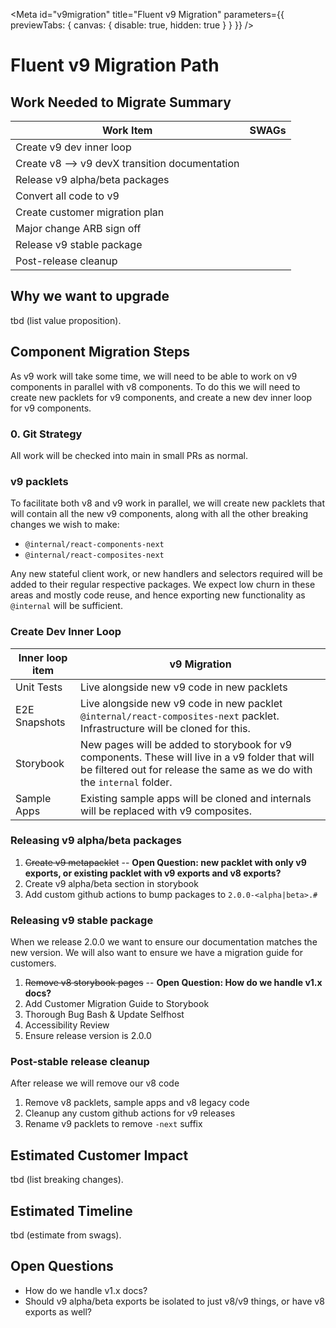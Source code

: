 
<Meta
  id="v9migration"
  title="Fluent v9 Migration"
  parameters={{ previewTabs: { canvas: { disable: true, hidden: true } } }}
/>

# Fluent v9 Migration Path

## Work Needed to Migrate Summary

| Work Item                                      | SWAGs |
| ---------------------------------------------- | ----- |
| Create v9 dev inner loop                       |       |
| Create v8 --> v9 devX transition documentation |       |
| Release v9 alpha/beta packages                 |       |
| Convert all code to v9                         |       |
| Create customer migration plan                 |       |
| Major change ARB sign off                      |       |
| Release v9 stable package                      |       |
| Post-release cleanup                           |       |

## Why we want to upgrade

tbd (list value proposition).

## Component Migration Steps

As v9 work will take some time, we will need to be able to work on v9 components in parallel with v8 components. To do this we will need to create new packlets for v9 components, and create a new dev inner loop for v9 components.

### 0. Git Strategy

All work will be checked into main in small PRs as normal.

### v9 packlets

To facilitate both v8 and v9 work in parallel, we will create new packlets that will contain all the new v9 components, along with all the other breaking changes we wish to make:

- `@internal/react-components-next`
- `@internal/react-composites-next`

Any new stateful client work, or new handlers and selectors required will be added to their regular respective packages. We expect low churn in these areas and mostly code reuse, and hence exporting new functionality as `@internal` will be sufficient.

### Create Dev Inner Loop

| Inner loop item | v9 Migration                                                                                                                                                               |
| --------------- | -------------------------------------------------------------------------------------------------------------------------------------------------------------------------- |
| Unit Tests      | Live alongside new v9 code in new packlets                                                                                                                                 |
| E2E Snapshots   | Live alongside new v9 code in new packlet `@internal/react-composites-next` packlet. Infrastructure will be cloned for this.                                               |
| Storybook       | New pages will be added to storybook for v9 components. These will live in a v9 folder that will be filtered out for release the same as we do with the `internal` folder. |
| Sample Apps     | Existing sample apps will be cloned and internals will be replaced with v9 composites.                                                                                     |

### Releasing v9 alpha/beta packages

1. ~~Create v9 metapacklet~~ -- **Open Question: new packlet with only v9 exports, or existing packlet with v9 exports and v8 exports?**
1. Create v9 alpha/beta section in storybook
1. Add custom github actions to bump packages to `2.0.0-<alpha|beta>.#`

### Releasing v9 stable package

When we release 2.0.0 we want to ensure our documentation matches the new version. We will also want to ensure we have a migration guide for customers.

1. ~~Remove v8 storybook pages~~ -- **Open Question: How do we handle v1.x docs?**
1. Add Customer Migration Guide to Storybook
1. Thorough Bug Bash & Update Selfhost
1. Accessibility Review
1. Ensure release version is 2.0.0

### Post-stable release cleanup

After release we will remove our v8 code

1. Remove v8 packlets, sample apps and v8 legacy code
1. Cleanup any custom github actions for v9 releases
1. Rename v9 packlets to remove `-next` suffix

## Estimated Customer Impact

tbd (list breaking changes).

## Estimated Timeline

tbd (estimate from swags).

## Open Questions

- How do we handle v1.x docs?
- Should v9 alpha/beta exports be isolated to just v8/v9 things, or have v8 exports as well?
